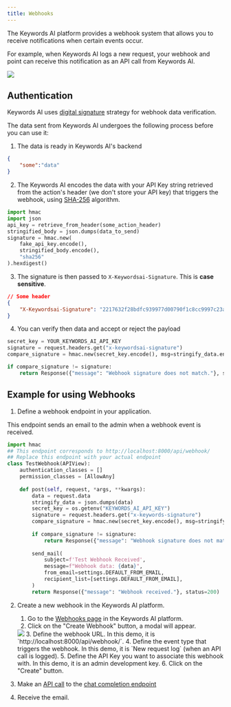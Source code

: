 ```yaml
---
title: Webhooks
---
```


The Keywords AI platform provides a webhook system that allows you to receive notifications when certain events occur. 

For example, when Keywords AI logs a new request, your webhook and point can receive this notification as an API call from Keywords AI.

<img src="/images/api-features/webhooks/webhooks.png"/>

## Authentication
Keywords AI uses [digital signature](https://en.wikipedia.org/wiki/Digital_signature) strategy for webhook data verification.

The data sent from Keywords AI undergoes the following process before you can use it:

1. The data is ready in Keywords AI's backend
```json
{
    "some":"data"
}
```
2. The Keywords AI encodes the data with your API Key string retrieved from the action's header (we don't store your API key) that triggers the webhook, using [SHA-256](https://en.wikipedia.org/wiki/SHA-2) algorithm.
```Python
import hmac
import json
api_key = retrieve_from_header(some_action_header)
stringified_body = json.dumps(data_to_send)
signature = hmac.new(
    fake_api_key.encode(),
    stringified_body.encode(),
    "sha256"
).hexdigest()
```
3. The signature is then passed to `X-Keywordsai-Signature`. This is **case sensitive**.
```json
// Some header
{
    "X-Keywordsai-Signature": "2217632f28bdfc939977d00790f1c8cc9997c23ab36de810ae7e4fecdb310603"
}
```
4. You can verify then data and accept or reject the payload
```Python
secret_key = YOUR_KEYWORDS_AI_API_KEY
signature = request.headers.get("x-keywordsai-signature")
compare_signature = hmac.new(secret_key.encode(), msg=stringify_data.encode(), digestmod="sha256").hexdigest()

if compare_signature != signature:
    return Response({"message": "Webhook signature does not match."}, status=401)
```
## Example for using Webhooks
1. Define a webhook endpoint in your application.

This endpoint sends an email to the admin when a webhook event is received.
```Python Django
import hmac
## This endpoint corresponds to http://localhost:8000/api/webhook/
## Replace this endpoint with your actual endpoint
class TestWebhook(APIView):
    authentication_classes = []
    permission_classes = [AllowAny]
    
    def post(self, request, *args, **kwargs):
        data = request.data
        stringify_data = json.dumps(data)
        secret_key = os.getenv("KEYWORDS_AI_API_KEY")
        signature = request.headers.get("x-keywords-signature")
        compare_signature = hmac.new(secret_key.encode(), msg=stringify_data.encode(), digestmod="sha256").hexdigest()
        
        if compare_signature != signature:
            return Response({"message": "Webhook signature does not match."}, status=401)
        
        send_mail(
            subject=f'Test Webhook Received',
            message=f"Webhook data: {data}",
            from_email=settings.DEFAULT_FROM_EMAIL,
            recipient_list=[settings.DEFAULT_FROM_EMAIL],
        )
        return Response({"message": "Webhook received."}, status=200)
```

2. Create a new webhook in the Keywords AI platform.
    1. Go to the [Webhooks page](https://platform.keywordsai.co/platform/api/webhooks) in the Keywords AI platform.
    2. Click on the "Create Webhook" button, a modal will appear.
    <img src="/images/api-features/webhooks/webhook_options.png" />
    3. Define the webhook URL. In this demo, it is `http://localhost:8000/api/webhook/`.
    4. Define the event type that triggers the webhook. In this demo, it is `New request log` (when an API call is logged).
    5. Define the API Key you want to associate this webhook with. In this demo, it is an admin development key.
    6. Click on the "Create" button.

3. Make an [API call](/get-started/quick-start) to the [chat completion endpoint](/api-endpoints/proxy-endpoints/chat-completions)

4. Receive the email.

